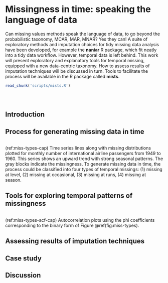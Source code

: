 # Missingness in time: speaking the language of data {#ch:mists}

Can missing values methods speak the language of data, to go beyond the probabilistic taxonomy, MCAR, MAR, MNAR? Yes they can! A suite of exploratory methods and imputation choices for tidy missing data analysis have been developed, for example the **naniar** R package, which fit neatly into a tidy data workflow. However, temporal data is left behind. This work will present exploratory and explanatory tools for temporal missing, equipped with a new data-centric taxonomy. How to assess results of imputation techniques will be discussed in turn. Tools to facilitate the process will be available in the R package called **mists**.

```r
read_chunk('scripts/mists.R')
```

```r
```

```r
```

```r
```

## Introduction

## Process for generating missing data in time

```r
```

(ref:miss-types-cap) Time series lines along with missing distributions plotted for monthly number of international airline passengers from 1949 to 1960. This series shows an upward trend with strong seasonal patterns. The gray blocks indicate the missingness. To generate missing data in time, the process could be classified into four types of temporal missings: (1) missing at level, (2) missing at occasional, (3) missing at runs, (4) missing at season.

## Tools for exploring temporal patterns of missingness

```r
```

(ref:miss-types-acf-cap) Autocorrelation plots using the phi coefficients corresponding to the binary form of Figure \@ref(fig:miss-types).

## Assessing results of imputation techniques

## Case study

## Discussion
